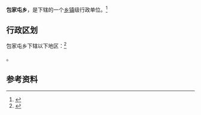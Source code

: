 {{中国乡级行政区|21/01/24/211/000}}

'''包家屯乡'''，是{{PRC admin/fullname|21/01/24/211/000|3}}下辖的一个[[乡镇|乡镇]]级行政单位。<ref>{{PRC admin/ref sgc|{{PRC admin/parent|21/01/24/211/000}}}}</ref>

== 行政区划 ==

包家屯乡下辖以下地区：<ref>{{PRC admin/ref sgc|21/01/24/211/000}}</ref>

{{PRC admin/children|21/01/24/211/000}}。

== 参考资料 ==

{{reflist}}

{{行政区划小作品}}
{{PRC admin/navcat|21/01/24/211/000}}